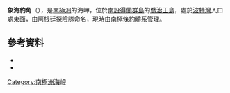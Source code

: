 {{coord|62|14|S|58|41|W|source:GNIS|display=title}}

'''象海豹角'''（{{lang-es|Punta Elefante}}），是[[南極洲|南極洲]]的海岬，位於[[南設得蘭群島|南設得蘭群島]]的[[喬治王島|喬治王島]]，處於[[波特灣|波特灣]]入口處東面，由[[阿根廷|阿根廷]]探險隊命名，現時由[[南極條約體系|南極條約體系]]管理。

==參考資料==
*{{cite gnis | type = antarid | id = 10061| name = Mirounga Point | accessdate = 2013-10-25}}
*{{usgs-gazetteer|id=10061}}

{{Antarctica-geo-stub}}
[[Category:南極洲海岬|Category:南極洲海岬]]